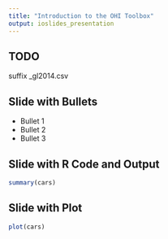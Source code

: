 ```yaml
---
title: "Introduction to the OHI Toolbox"
output: ioslides_presentation
---
```


## TODO

suffix _gl2014.csv 

## Slide with Bullets

- Bullet 1
- Bullet 2
- Bullet 3

## Slide with R Code and Output

```r
summary(cars)
```

## Slide with Plot

```r
plot(cars)
```

